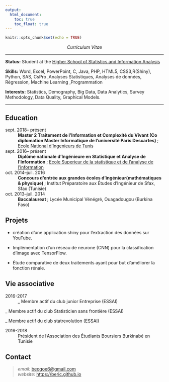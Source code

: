 ---
output:
  html_document: 
    toc: true
    toc_float: true
---


<link rel="stylesheet" href="styles.css" type="text/css">


```{r setup, include=FALSE}
knitr::opts_chunk$set(echo = TRUE)
```


<p align="center">
*Curriculum Vitae*
</p>


----

<p align="justify">
**Status:** Student at the <a href='http://www.essai.rnu.tn/accueil.htm'> Higher School of Statistics and Information Analysis</a>

**Skills:** Word, Excel, PowerPoint, C, Java, PHP, HTML5, CSS3,R(Shiny), Python, SAS, CsPro ,Analyses Statistiques, Analyses de données, Régression, Machine Learning ,Programmation 

**Interests:** Statistics, Demography, Big Data, Data Analytics, Survey Methodology,  Data Quality,  Graphical Models. 

</p>

----



## Education

<p align="justify">

sept. 2018– présent
:   **Master 2 Traitement de l'Information et Complexité du Vivant (Co diplomation Master Informatique de l’université Paris Descartes) **; <a href='http://www.enit.rnu.tn/fr/home/indexfr.php'>Ecole National d'Ingenieurs de Tunis</a> 


sept. 2016– présent 
:   **Diplôme nationale d’Ingénieure en Statistique et Analyse de l'Information **; <a href='http://www.essai.rnu.tn'>Ecole Superieur de la statistique et de l'analyse de l'information</a>


oct. 2014–juil. 2016
:   **Concours d’entrée aux grandes écoles d’ingénieur(mathématiques & physique) **;
 Institut Préparatoire aux Études d’Ingénieur de Sfax, Sfax (Tunisie)


oct. 2013–juil. 2014 
:   **Baccalaureat **;
 Lycée Municipal Vénégré, Ouagadougou (Burkina Faso) 

</p>

## Projets


<p align="justify">

-  création d'une application shiny pour l'extraction des données sur YouTube.  
 
- Implémentation d'un réseau de neurone (CNN) pour la classification d'image avec TensorFlow. 
 
- Étude comparative de deux traitements ayant pour but d’améliorer la fonction rénale. 

</p>

## Vie associative


<p align="justify">

2016-2017 
: _ Membre actif du club junior Entreprise (ESSAI)

  _ Membre actif du club Statisticien sans frontière (ESSAI)

  _ Membre actif du club statrevolution (ESSAI) 
 
2016-2018
: Président de l'Association des Étudiants Boursiers Burkinabé en Tunisie 
 
</p>

## Contact 

>  *email:*  <beogoe6@gmail.com> \
>  *website:* <a href='https://beric.github.io'>https://beric.github.io</a>\
